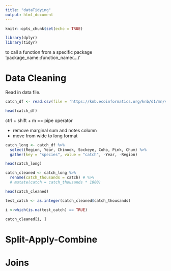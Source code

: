 ```yaml
---
title: "dataTidying"
output: html_document
---
```


```r
knitr::opts_chunk$set(echo = TRUE)
```

```r
library(dplyr)
library(tidyr)
```

to call a function from a specific package 'package_name::function_name(...)'


# Data Cleaning

Read in data file.

```r
catch_df <- read.csv(file = 'https://knb.ecoinformatics.org/knb/d1/mn/v2/object/df35b.302.1',stringsAsFactors = FALSE)

head(catch_df)
```


ctrl + shift + m == pipe operator

* remove marginal sum and notes column
* move from wide to long format

```r
catch_long <- catch_df %>%
  select(Region, Year, Chinook, Sockeye, Coho, Pink, Chum) %>% 
  gather(key = "species", value = "catch", -Year, -Region)

head(catch_long)
```

```r
catch_cleaned <- catch_long %>% 
  rename(catch_thousands = catch) # %>% 
  # mutate(catch = catch_thousands * 1000)

head(catch_cleaned)
```

```r
test_catch <- as.integer(catch_cleaned$catch_thousands)

i <-which(is.na(test_catch) == TRUE)

catch_cleaned[i, ]
```
# Split-Apply-Combine

# Joins


